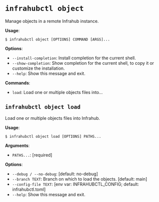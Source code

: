 # `infrahubctl object`

Manage objects in a remote Infrahub instance.

**Usage**:

```console
$ infrahubctl object [OPTIONS] COMMAND [ARGS]...
```

**Options**:

* `--install-completion`: Install completion for the current shell.
* `--show-completion`: Show completion for the current shell, to copy it or customize the installation.
* `--help`: Show this message and exit.

**Commands**:

* `load`: Load one or multiple objects files into...

## `infrahubctl object load`

Load one or multiple objects files into Infrahub.

**Usage**:

```console
$ infrahubctl object load [OPTIONS] PATHS...
```

**Arguments**:

* `PATHS...`: [required]

**Options**:

* `--debug / --no-debug`: [default: no-debug]
* `--branch TEXT`: Branch on which to load the objects.  [default: main]
* `--config-file TEXT`: [env var: INFRAHUBCTL_CONFIG; default: infrahubctl.toml]
* `--help`: Show this message and exit.
